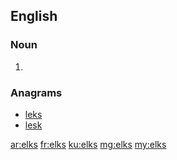 ==English==

===Noun===
{{head|en|plural}}

# {{plural of|elk|lang=en|nocat=1}}

===Anagrams===
* [[leks#English|leks]]
* [[lesk#English|lesk]]

[[ar:elks]]
[[fr:elks]]
[[ku:elks]]
[[mg:elks]]
[[my:elks]]